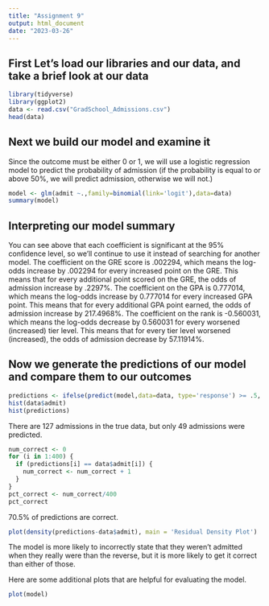 ```yaml
---
title: "Assignment 9"
output: html_document
date: "2023-03-26"
---
```


## First Let's load our libraries and our data, and take a brief look at our data
```r
library(tidyverse)
library(ggplot2)
data <- read.csv("GradSchool_Admissions.csv")
head(data)
```

## Next we build our model and examine it

Since the outcome must be either 0 or 1, we will use a logistic regression model to predict the probability of admission (if the probability is equal to or above 50%, we will predict admission, otherwise we will not.)
``` r
model <- glm(admit ~.,family=binomial(link='logit'),data=data)
summary(model)
```
## Interpreting our model summary
You can see above that each coefficient is significant at the 95% confidence level, so we'll continue to use it instead of searching for another model. 
The coefficient on the GRE score is .002294, which means the log-odds increase by .002294 for every increased point on the GRE. This means that for every additional point scored on the GRE, the odds of admission increase by .2297%.
The coefficient on the GPA is 0.777014, which means the log-odds increase by 0.777014 for every increased GPA point. This means that for every additional GPA point earned, the odds of admission increase by 217.4968%.
The coefficient on the rank is -0.560031, which means the log-odds decrease by 0.560031 for every worsened (increased) tier level. This means that for every tier level worsened (increased), the odds of admission decrease by 57.11914%.

## Now we generate the predictions of our model and compare them to our outcomes
```r
predictions <- ifelse(predict(model,data=data, type='response') >= .5, 1,0)
hist(data$admit)
hist(predictions)
```
There are 127 admissions in the true data, but only 49 admissions were predicted.
```r
num_correct <- 0
for (i in 1:400) {
  if (predictions[i] == data$admit[i]) {
    num_correct <- num_correct + 1
  }
}
pct_correct <- num_correct/400
pct_correct
```
70.5% of predictions are correct.

```r
plot(density(predictions-data$admit), main = 'Residual Density Plot')
```
The model is more likely to incorrectly state that they weren't admitted when they really were than the reverse, but it is more likely to get it correct than either of those.

Here are some additional plots that are helpful for evaluating the model.
```r
plot(model)
```

